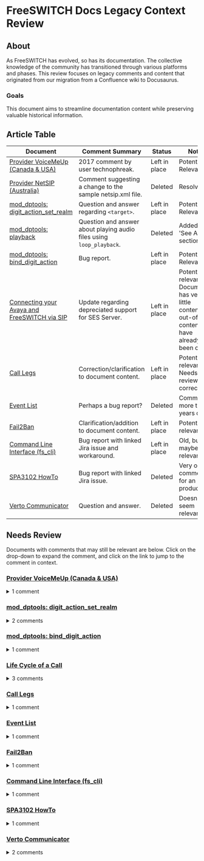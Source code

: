 # FreeSWITCH Docs Legacy Context Review

## About

As FreeSWITCH has evolved, so has its documentation. The collective knowledge of the community has
transitioned through various platforms and phases. This review focuses on legacy comments and content 
that originated from our migration from a Confluence wiki to Docusaurus.

### Goals

This document aims to streamline documentation content while preserving valuable historical information.

## Article Table

| Document                                                                                                                                             | Comment Summary                                                      | Status        | Notes                                                                                                  |
| ---------------------------------------------------------------------------------------------------------------------------------------------------- | -------------------------------------------------------------------- | ------------- | ------------------------------------------------------------------------------------------------------ |
| [Provider VoiceMeUp (Canada & USA)](../Interoperability/Providers-ITSPs/2883874/#comments)                                                           | 2017 comment by user technophreak.                                   | Left in place | Potentially Relevant                                                                                   |
| [Provider NetSIP (Australia)](../Interoperability/Providers-ITSPs/2883810/#comments)                                                                 | Comment suggesting a change to the sample netsip.xml file.           | Deleted       | Resolved                                                                                               |
| [mod_dptools: digit_action_set_realm](../Modules/mod-dptools/6586771/#comments)                                                                      | Question and answer regarding `<target>`.                            | Left in place | Potentially Relevant                                                                                   |
| [mod_dptools: playback](../Modules/mod-dptools/6586776/#comments/#comments)                                                                          | Question and answer about playing audio files using `loop_playback`. | Deleted       | Added to 'See Also' section.                                                                           |
| [mod_dptools: bind_digit_action](../Modules/mod-dptools/6586414/#comments)                                                                           | Bug report.                                                          | Left in place | Potentially Relevant                                                                                   |
| [Connecting your Avaya and FreeSWITCH via SIP](../Auxiliary-Knowledge-and-Utilities/Connecting-your-Avaya-and-FreeSWITCH-via-SIP_13173356/#comments) | Update regarding depreciated support for SES Server.                 | Left in place | Potentially relevant. Document has very little content; out-of-date content may have already been cut. |
| [Call Legs](../Introduction/Call-Legs/#comments)                                                                                                     | Correction/clarification to document content.                        | Left in place | Potentially relevant. Needs review for correctness.                                                    |
| [Event List](../Introduction/Event-System/Event-List_7143557/#comments)                                                                              | Perhaps a bug report?                                                | Deleted       | Comment is more than 7 years old.                                                                      |
| [Fail2Ban](../Security/Fail2Ban_1049236/#comments)                                                                                                   | Clarification/addition to document content.                          | Left in place | Potentially relevant                                                                                   |
| [Command Line Interface (fs_cli)](../Client-and-Developer-Interfaces/1048948/#comments)                                                              | Bug report with linked Jira issue and workaround.                    | Left in place | Old, but maybe still relevant.                                                                         |
| [SPA3102 HowTo](../Interoperability/Phones/Linksys/SPA3102-HowTo_1966971/#comments)                                                                  | Bug report with linked Jira issue.                                   | Deleted       | Very old comment for an EOL product.                                                                   |
| [Verto Communicator](../Verto-Communicator.mdx)                                                                                                      | Question and answer.                                                 | Deleted       | Doesn't seem relevant.                                                                                 |

## Needs Review

Documents with comments that may still be relevant are below. Click on the drop-down to expand the comment, and click on the link to jump to the comment in context.

### [Provider VoiceMeUp (Canada & USA)](../Interoperability/Providers-ITSPs/2883874)

<details>
    <summary>1 comment</summary>

> We recommend enabling compact headers in your external profile in order to reduce packet fragmentation chances.Simply add the param `enable-compact-headers=true` into your freeswitch/conf/sip_profiles/external.xml config file.  
>
> Posted by technophreak at May 11, 2017 12:15

</details>

### [mod_dptools: digit_action_set_realm](../Modules/mod-dptools/6586771/#comments)

<details>
    <summary>2 comments</summary>

> 2016-01-26 13:26:02.130873 `[NOTICE] switch_core_session.c:2866 Execute digit_action_set_realm()EXECUTE sofia/internal/000*102@domain:5060 digit_action_set_realm()2016-01-26 13:26:02.130873 [WARNING] mod_dptools.c:329 Syntax Error, USAGE <realm>[,<target>]`---WHAT is target?  
>
> Posted by denis at Jan 26, 2016 05:31

---

> target looks to be one of the targets as declared in `bind_digit_action`  
>
> Posted by thehunmonkgroup at Apr 05, 2021 15:02

</details>

### [mod_dptools: bind_digit_action](../Modules/mod-dptools/6586414)

<details>
    <summary>1 comment</summary>

> Call Recording On/Off Switch - work only with 1 bind, you can not make several binds - after enable|disable record and switch context we got new bindings with new realm.  
>
> Posted by denis at Jan 26, 2016 05:36

</details>

### [Life Cycle of a Call](../Introduction/Life-Cycle-of-a-Call)

<details>
    <summary>3 comments</summary>

> In my understanding, this is Life Cycle for a Channel  
>Posted by livem at Jul 28, 2020 01:57

---

> I think the title is appropriate because the flow chart does shows the life cycles of both legs of a call, from start to finish, which is basically a call. In CS_NEW, the A leg channel is created, and in CS_EXECUTE (depending on the dialplan instructions) a B leg channel will also be created. Could be wrong.  
> Posted by toraritte at Aug 03, 2020 09:02

---

> Very good understanding ! Thanks for reply.  
> Posted by livem at Aug 04, 2020 23:15

</details>

### [Call Legs](../Introduction/Call-Legs/)

<details>
    <summary>1 comment</summary>

> When you see different values when you run show calls and show channels from the CLI, it is because show calls only counts bridged callsNot quite true. A call that is ringing shows up multiple times in "show calls", once for the inbound channel and once each for all the outbound channels.
>
> Posted by SMart at May 05, 2021 11:30

</details>

### [Event List](../Introduction/Event-System/Event-List_7143557)

<details>
    <summary>1 comment</summary>


> `BACKGROUND_JOB"Server response" should update:Content-Type: command/reply Reply-Text: +OK Job-UUID: e3054f48-151e-11dc-842a-d3a3942d3d63Job-UUID: e3054f48-151e-11dc-842a-d3a3942d3d63 add Job-UUID line.`  
> Posted by livem at Jul 20, 2016 22:55

</details>

### [Fail2Ban](Security/Fail2Ban_1049236)     

<details>
    <summary>1 comment</summary>

> `(failure|challenge)`Here you may leave failure only, if your f2b bans legal users.  
> Posted by kvishnivetsky at May 07, 2019 03:57

</details>

### [Command Line Interface (fs_cli)](Client-and-Developer-Interfaces/1048948)

<details>
    <summary>1 comment</summary>

> See this JIRA for an issue I faced: FS-7718 -Authenticate to see issue details I was not able to connect to freeswitch on localhost with fs_cli until I copied the example conf file from `/usr/src/freeswitch` to `/usr/loca/freeswitch.`Maybe future releases won't require this but I'm writing here so at least I know how to resolve tfs_cli connection issues.
> Posted by jungleboogie at Jun 23, 2015 22:55

</details>

### [SPA3102 HowTo](../Interoperability/Phones/Linksys/SPA3102-HowTo_1966971/#comments)

<details>
    <summary>1 comment</summary>

> regarding the TP Parse error i have uploaded a diff file which would allow FS to accept packets with cid name field without quotes and with illegal characters FS-7542 -Authenticate to see issue details  
> Posted by xbipin at May 19, 2015 02:37

</details>

### [Verto Communicator](../Verto-Communicator.mdx)

<details>
    <summary>2 comments</summary>

> I have my own TURN and STUN serversVerto communicator comes with configured TURN.How i can use my servers ?  
> Posted by arsm at Apr 29, 2016 16:16

---

> You more than likely don't need them when talking to FreeSWITCH on the public internet. TURN will gain you very little unless you're doing peer to peer media and need to hairpin thru a TURN server.
> Posted by brian at Feb 06, 2017 09:10

</details>